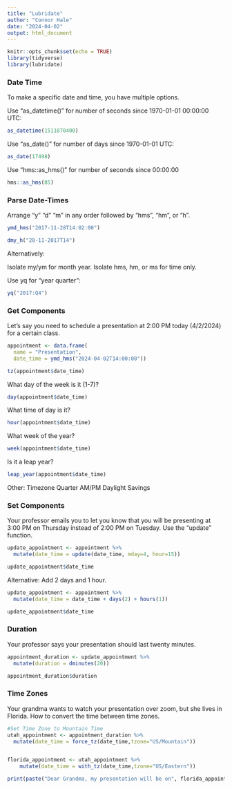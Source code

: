 ```yaml
---
title: "Lubridate"
author: "Connor Hale"
date: "2024-04-02"
output: html_document
---
```


```r
knitr::opts_chunk$set(echo = TRUE)
library(tidyverse)
library(lubridate)
```

### Date Time

To make a specific date and time, you have multiple options.

Use "as_datetime()" for number of seconds since 1970-01-01 00:00:00 UTC:
```r
as_datetime(1511870400)
```

Use "as_date()" for number of days since 1970-01-01 UTC:
```r
as_date(17498)
```

Use "hms::as_hms()" for number of seconds since 00:00:00
```r
hms::as_hms(85)
```

### Parse Date-Times
Arrange "y" "d" "m" in any order followed by "hms", "hm", or "h".

```r
ymd_hms("2017-11-28T14:02:00")
```
```r
dmy_h("28-11-2017T14")
```

Alternatively:

Isolate my/ym for month year. Isolate hms, hm, or ms for time only.

Use yq for "year quarter":
```r
yq("2017:Q4")
```

### Get Components
Let's say you need to schedule a presentation at 2:00 PM today (4/2/2024) for a certain class.
```r
appointment <- data.frame(
  name = "Presentation", 
  date_time = ymd_hms("2024-04-02T14:00:00"))
```

```r
tz(appointment$date_time)
```


What day of the week is it (1-7)?
```r
day(appointment$date_time)
```
What time of day is it?
```r
hour(appointment$date_time)
```
What week of the year?
```r
week(appointment$date_time)
```
Is it a leap year?
```r
leap_year(appointment$date_time)
```
Other:
Timezone
Quarter
AM/PM
Daylight Savings

### Set Components
Your professor emails you to let you know that you will be presenting at 3:00 PM on Thursday instead of 2:00 PM on Tuesday.
Use the "update" function.
```r
update_appointment <- appointment %>% 
  mutate(date_time = update(date_time, mday=4, hour=15))

update_appointment$date_time
```
Alternative: Add 2 days and 1 hour.
```r
update_appointment <- appointment %>% 
  mutate(date_time = date_time + days(2) + hours(1))

update_appointment$date_time
```
  
### Duration
Your professor says your presentation should last twenty minutes.
```r
appointment_duration <- update_appointment %>% 
  mutate(duration = dminutes(20))

appointment_duration$duration
```

### Time Zones
Your grandma wants to watch your presentation over zoom, but she lives in Florida. How to convert the time between time zones.
```r
#Set Time Zone to Mountain Time
utah_appointment <- appointment_duration %>% 
  mutate(date_time = force_tz(date_time,tzone="US/Mountain"))


florida_appointment <- utah_appointment %>% 
    mutate(date_time = with_tz(date_time,tzone="US/Eastern"))

print(paste("Dear Grandma, my presentation will be on", florida_appointment$date_time, "and it will last", florida_appointment$duration))
```




